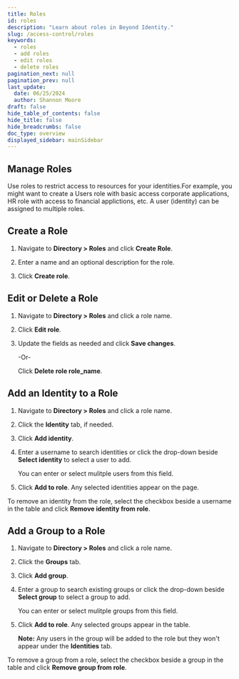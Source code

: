 ```yaml
---
title: Roles
id: roles
description: "Learn about roles in Beyond Identity."
slug: /access-control/roles
keywords:
  - roles
  - add roles
  - edit roles
  - delete roles
pagination_next: null
pagination_prev: null
last_update:
  date: 06/25/2024
  author: Shannon Moore
draft: false
hide_table_of_contents: false
hide_title: false
hide_breadcrumbs: false
doc_type: overview
displayed_sidebar: mainSidebar
---
```


## Manage Roles
Use roles to restrict access to resources for your identities.For example, you might want to create a Users role with basic access corporate applications, HR role with access to financial applictions, etc. A user (identity) can be assigned to multiple roles.


## Create a Role
1. Navigate to **Directory > Roles** and click **Create Role**.

2. Enter a name and an optional description for the role. 

3. Click **Create role**.

<Arcade clip={Clip.RolesAddRole} />


## Edit or Delete a Role
1. Navigate to **Directory > Roles** and click a role name.

2. Click **Edit role**.

3. Update the fields as needed and click **Save changes**.

   -Or-

   Click **Delete role role_name**.

<Arcade clip={Clip.RolesEditDeleteRole} />


## Add an Identity to a Role
1. Navigate to **Directory > Roles** and click a role name.

2. Click the **Identity** tab, if needed. 

3. Click **Add identity**. 

4. Enter a username to search identities or click the drop-down beside **Select identity** to select a user to add. 

   You can enter or select mulitple users from this field. 

5. Click **Add to role**. Any selected identities appear on the page.

To remove an identity from the role, select the checkbox beside a username in the table and click **Remove identity from role**. 

<Arcade clip={Clip.RolesAddIdentitytoRole} />

## Add a Group to a Role
1. Navigate to **Directory > Roles** and click a role name.

2. Click the **Groups** tab. 

3. Click **Add group**. 

4. Enter a group to search existing groups or click the drop-down beside **Select group** to select a group to add. 

   You can enter or select mulitple groups from this field. 

5. Click **Add to role**. Any selected groups appear in the table. 

   **Note:** Any users in the group will be added to the role but they won't appear under the **Identities** tab. 

To remove a group from a role, select the checkbox beside a group in the table and click **Remove group from role**. 

<Arcade clip={Clip.RolesAddGrouptoRole} />